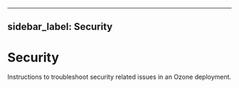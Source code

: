 
---
sidebar_label: Security
---

# Security


Instructions to troubleshoot security related issues in an Ozone deployment.

<DocCardList/>
